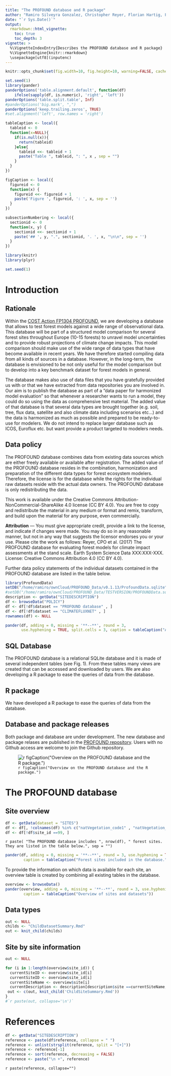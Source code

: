 ```yaml
---
title: "The PROFOUND database and R package"
author: "Ramiro Silveyra Gonzalez, Christopher Reyer, Florian Hartig, Friedrich Bonn, Klara Dolos"
date: "`r Sys.Date()`"
output: 
  rmarkdown::html_vignette:
    toc: true
    toc_depth: 3
vignette: >
  %\VignetteIndexEntry{Describes the PROFOUND database and R package}
  %\VignetteEngine{knitr::rmarkdown}
  \usepackage[utf8](inputenc)
--- 
```

  

```r
knitr::opts_chunk$set(fig.width=10, fig.height=10, warning=FALSE, cache = F)
```


```r
set.seed(1)
library(pander)
panderOptions('table.alignment.default', function(df)
    ifelse(sapply(df, is.numeric), 'right', 'left'))
panderOptions('table.split.table', Inf)
#panderOptions('big.mark', ",")
panderOptions('keep.trailing.zeros', TRUE)
#set.alignment('left', row.names = 'right')

tableCaption <- local({
  tableid <- 0
  function(x=NULL){
    if(is.null(x)){
      return(tableid)
    }else{
      tableid <<- tableid + 1
      paste("Table ", tableid, ": ", x , sep = "")  
    }
  }
})

figCaption <- local({
  figureid <- 0
  function(x) {
    figureid <<- figureid + 1
    paste('Figure ', figureid, ': ', x, sep = '')
  }
})

subsectionNumbering <- local({
  sectionid <- 0
  function(x, y) {
    sectionid <<- sectionid + 1
    paste('## ', y, ".", sectionid, '. ', x, "\n\n", sep = '')
  }
})

library(knitr)
library(plyr)

set.seed(1)


``` 


# Introduction

## Rationale 

Within the [COST Action FP1304 PROFOUND](http://cost-profound.eu/site/), we are developing a database that allows to test forest models against a wide range of observational data. This database will be part of a structured model comparison for several forest sites throughout Europe (10-15 forests) to unravel model uncertainties and to provide robust projections of climate change impacts. This model comparison should make use of the wide range of data types that have become available in recent years. We have therefore started compiling data from all kinds of sources in a database. However, in the long-term, the database is envisioned to be not only useful for the model comparison but to develop into a key benchmark dataset for forest models in general.

The database makes also use of data files that you have gratefully provided us with or that we have extracted from data repositories you are involved in. Our aim is to publish the database as part of a ”data paper for harmonized model evaluation” so that whenever a researcher wants to run a model, they could do so using the data as comprehensive test material. The added value of that database is that several data types are brought together (e.g. soil, tree, flux data, satellite and also climate data including scenarios etc...) and the data is harmonized as much as possible and prepared to be ready-to-use for modelers. We do not intend to replace larger database such as ICOS, Euroflux etc. but want provide a product targeted to modelers needs.


## Data policy

The PROFOUND database combines data from existing data sources which are either freely available or available after registration. The added value of the PROFOUND database resides in the combination, harmonization and preparation of the different data types for forest ecosystem modelers. Therefore, the license is for the database while the rights for the individual raw datasets reside with the actual data owners. The PROFOUND database is only redistributing the data.

This work is available under the Creative Commons Attribution-NonCommercial-ShareAlike 4.0 license (CC BY 4.0). You are free to copy and redistribute the material in any medium or format and remix, transform, and build upon the material for any purpose, even commercially.

**Attribution** — You must give appropriate credit, provide a link to the license, and indicate if changes were made. You may do so in any reasonable manner, but not in any way that suggests the licensor endorses you or your use. Please cite the work as follows: Reyer, CPO et al. (2017) The PROFOUND database for evaluating forest models for climate impact assessments at the stand scale. Earth System Science Data XXX:XXX-XXX. License: Creative Commons Attribution 4.0 (CC BY 4.0).

Further data policy statements of the individual datasets contained in the PROFOUND database are listed in the table below.
 


```r
library(ProfoundData)
setDB("/home/ramiro/ownCloud/PROFOUND_Data/v0.1.13/ProfoundData.sqlite")
#setDB("/home/ramiro/ownCloud/PROFOUND_Data/TESTVERSION/PROFOUNDData.sqlite")
description <- getData("SITEDESCRIPTION")
df <- browseData("POLICY")
df <- df[!df$dataset == "PROFOUND database" , ]
df <- df[!df$dataset == "CLIMATEFLUXNET" , ]
rownames(df) <- NULL
``` 

```r
pander(df, adding = 0, missing = '**--**', round = 3,
       use.hyphening = TRUE, split.cells = 3, caption = tableCaption("Additional data policy statements specific to the individual datasets included in the PROFOUND database."))
``` 


## SQL Database

The PROFOUND database is a relational SQLite database and it is made of several independent tables (see Fig. 1). From these tables many views are created that can be accessed and downloaded by users. We are also developing a R package to ease the queries of data from the database.


## R package

We have developed a R package to ease the queries of data from the database. 


## Database and package releases

Both package and database are under development. The new database and package relases are published in the [PROFOUND repository](https://github.com/COST-FP1304-PROFOUND/TG2/releases). Users with no Github access are welcome to join the Github repository. 


![`r figCaption("Overview on the PROFOUND database and the R package.") `](../data-raw/ProfoundData.jpg)



# The PROFOUND database

## Site overview
```r
df <- getData(dataset = "SITES")
df <- df[, !colnames(df) %in% c("natVegetation_code1" ,	"natVegetation_code2" , "natVegetation_description")]
df <- df[!df$site_id ==99, ]
```

`r paste( "The PROFOUND database includes ", nrow(df), " forest sites. They are listed in the table below.", sep = "") `

```r
pander(df, adding = 0, missing = '**--**', round = 3, use.hyphening = TRUE, split.cells = 3, split.tables = 200,
        caption = tableCaption("Forest sites included in the database."))
```

To provide the information on which data is available for each site, an overview table is created by combining all existing tables in the database.

```r
overview <- browseData()
pander(overview, adding = 0, missing = '**--**', round = 3, use.hyphening = TRUE, split.cells = 3, split.tables =  Inf,
        caption = tableCaption("Overview of sites and datasets"))
```



## Data types


```r
out <- NULL
childs <- "ChildDatasetSummary.Rmd"
out <- knit_child(childs)
```





## Site by site information

```r
out <- NULL

for (i in 1:length(overview$site_id)) {
  currentSiteID <- overview$site_id[i]
  currentSiteID <- overview$site_id[i]
  currentSiteName <- overview$site[i]
  currentDescription <- description[description$site ==currentSiteName, ]$description
 out <- c(out, knit_child('ChildSiteSummary.Rmd'))
}
#`r paste(out, collapse='\n')`

```





# References

```r
df <- getData("SITEDESCRIPTION")
reference <- paste(df$reference, collapse = " ")
reference <- unlist(strsplit(reference, split = "[+]"))
reference <- reference[-1]
reference <- sort(reference, decreasing = FALSE)
reference <- paste("\n +", reference)
``` 
`r paste(reference, collapse="") `
